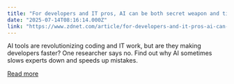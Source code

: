 ```yaml
---
title: "For developers and IT pros, AI can be both secret weapon and ticking time bomb"
date: "2025-07-14T08:16:14.000Z"
link: "https://www.zdnet.com/article/for-developers-and-it-pros-ai-can-be-both-secret-weapon-and-ticking-time-bomb/"
---
```


AI tools are revolutionizing coding and IT work, but are they making developers faster? One researcher says no. Find out why AI sometimes slows experts down and speeds up mistakes.

[Read more](https://www.zdnet.com/article/for-developers-and-it-pros-ai-can-be-both-secret-weapon-and-ticking-time-bomb/)

